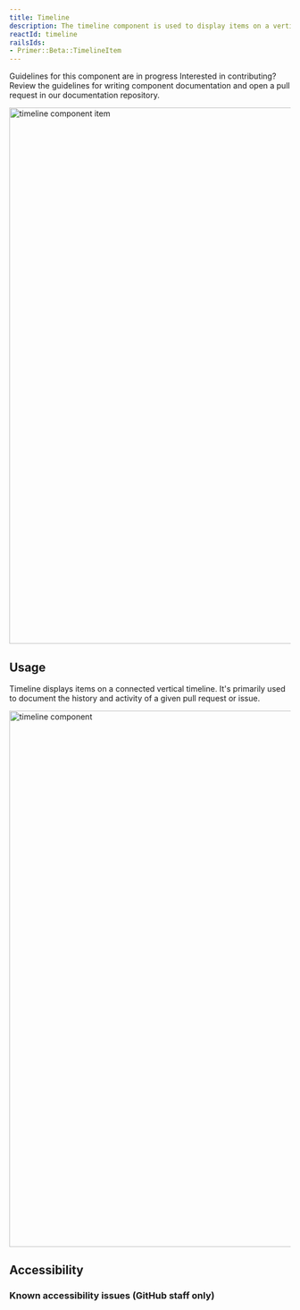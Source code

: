 ```yaml
---
title: Timeline
description: The timeline component is used to display items on a vertical timeline, connected by timeline elements.
reactId: timeline
railsIds:
- Primer::Beta::TimelineItem
---
```



<Note variant="warning">
  <Text sx={{display: 'block', fontWeight: 'bold', mb: 2}}>Guidelines for this component are in progress</Text>
  <Text>Interested in contributing? Review the guidelines for <Link as={GatsbyLink} to="/guides/contribute/documentation#documenting-components">writing component documentation</Link> and open a pull request in our <Link as={GatsbyLink} to="https://github.com/primer/design">documentation repository.</Link></Text>
</Note>

<br />

<img
  width="960"
  role="presentation"
  src="https://github.com/primer/design/assets/586552/f1ef5e7c-86fb-4131-be14-4831923065cf"
  alt="timeline component item"
/>

## Usage

Timeline displays items on a connected vertical timeline. It's primarily used to document the history and activity of a given pull request or issue.

<img
  width="960"
  role="presentation"
  src="https://github.com/primer/design/assets/586552/d44a8384-44fc-4879-9f1b-a4d33a53d994"
  alt="timeline component"
/>

## Accessibility

### Known accessibility issues (GitHub staff only)

 <AccessibilityLink label="Timeline"/>